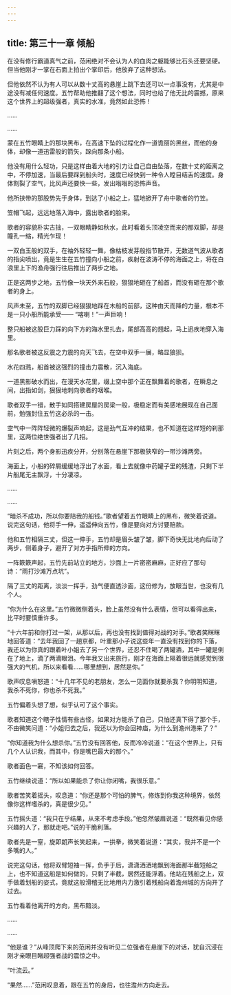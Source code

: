 ```yaml
---
---
---
```

title: 第三十一章 倾船
---




在没有修行霸道真气之前，范闲绝对不会认为人的血肉之躯能够比石头还要坚硬。但当他刚才一掌在石面上拍出个掌印后，他放弃了这种想法。

但他依然不认为有人可以从数十丈高的悬崖上跳下去还可以一点事没有，尤其是中途没有减任何速度。五竹帮助他推翻了这个想法，同时也给了他无比的震撼，原来这个世界上的超级强者，真实的水准，竟然如此恐怖！

……

……

蒙在五竹眼睛上的那块黑布，在高速下坠的过程化作一道诡丽的黑丝，而他的身体，却像一道迅雷般的箭矢，跺向那条小船。

他没有用什么轻功，只是这样由着大地的引力让自己自由坠落，在数十丈的距离之中，不停加速，当最后要踩到船头时，速度已经快到一种令人瞠目结舌的速度。身体割裂了空气，比风声还要快一些，发出嗡嗡的恐怖声音。

他所挟带的那股势先于身体，到达了小船之上，猛地掀开了舟中歌者的竹笠。

笠帽飞起，远远地落入海中，露出歌者的脸来。

歌者的容貌朴实古拙，一双眼睛静如秋水，此时看着头顶凌空而来的那双脚，却是瞳孔一缩，精光乍现！

一双白玉般的双手，在袖外轻轻一舞，像枯枝发芽般指节散开，无数道气波从歌者的指尖喷出，竟是生生在五竹撞向小船之前，疾射在波涛不停的海面之上，将在白浪里上下的渔舟强行往后推出了两步之地。

正是这两步之地，五竹像一块天外来石般，狠狠地砸在了船首，而没有砸在那个歌者的身上。

风声未至，五竹的双脚已经狠狠地踩在木船的前部，这种由天而降的力量，根本不是一只小船所能承受—— “喀喇！”一声巨响！

整只船被这股巨力踩的向下方的海水里扎去，尾部高高的翘起，马上迅疾地穿入海里。

那名歌者被这反震之力震的向天飞去，在空中双手一展，略显狼狈。

水花四溅，船首被这强烈的撞击力震散，沉入海底。

一道黑影破水而出，在漫天水花里，缀上空中那个正在飘舞着的歌者，在瞬息之间，出指如剑，狠狠地刺向歌者的咽喉。

歌者双手一错，散手如同搭建房屋的房梁一般，极稳定而有美感地展现在自己面前，勉强封住五竹这必杀的一击。

空气中一阵阵轻微的爆裂声响起，这是劲气互冲的结果，也不知道在这样短的刹那里，这两位绝世强者出了几招。

片刻之后，两个身影迅疾分开，分别落在悬崖下那极狭窄的一带沙滩两旁。

海面上，小船的碎屑缓缓地浮出了水面，看上去就像中药罐子里的残渣，只剩下半片船尾无主飘浮，十分凄凉。

……

……

“暗杀不成功，所以你要陪我的船钱。”歌者望着五竹眼睛上的黑布，微笑着说道。说完这句话，他将手一伸，遥遥伸向五竹，像是要向对方讨要赔款。

他和五竹相隔三丈，但这一伸手，五竹却是眉头皱了皱，脚下奇快无比地向后动了两步，侧着身子，避开了对方手指所伸的方向。

一阵簌簌声起，五竹先前站立的地方，沙面上一片密密麻麻，正好应了那句诗：“雨打沙滩万点坑”。

隔了三丈的距离，淡淡一挥手，劲气便直透沙面，这份修为，放眼当世，也没有几个人。

“你为什么在这里。”五竹微微侧着头，脸上虽然没有什么表情，但可以看得出来，比平时要慎重许多。

“十六年前和你打过一架，从那以后，再也没有找到值得对战的对手。”歌者笑眯眯地回答道：“去年我回了一趟京都，叶重那小子说这些年一直没有找到你的下落，我还以为你真的跟着叶小姐去了另一个世界，还忍不住喝了两罐酒，其中一罐是倒在了地上，滴了两滴眼泪。今年我又出来旅行，刚才在海面上隔着很远就感觉到很强大的气机，所以来看看……哪里想到，居然是你。”

歌声叹息嗔怒道：“十几年不见的老朋友，怎么一见面你就要杀我？你明明知道，我杀不死你，你也杀不死我。”

五竹偏着头想了想，似乎认可了这个事实。

歌者知道这个瞎子性情有些古怪，如果对方能杀了自己，只怕还真下得了那个手，不由微笑问道：“小姐归去之后，我还以为你会回神庙，为什么到澹州港来了？”

“你知道我为什么想杀你。”五竹没有回答他，反而冷冷说道：“在这个世界上，只有几个人认识我，而其中，你是嘴巴最大的那个。”

歌者面色一窘，不知该如何回答。

五竹继续说道：“所以如果能杀了你让你闭嘴，我很乐意。”

歌者苦笑着摇头，叹息道：“你还是那个可怕的脾气，修炼到你我这种境界，依然像你这样嗜杀的，真是很少见。”

五竹摇头道：“我只在乎结果，从来不考虑手段。”他忽然皱眉说道：“既然看见你感兴趣的人了，那就走吧。”说的干脆利落。

歌者先是一窒，旋即朗声长笑起来，一拱拳，微笑着说道：“其实，我并不是一个多嘴的人。”

说完这句话，他将双臂短袖一挥，负手于后，潇潇洒洒地飘到海面那半截短船之上，也不知道这船是如何做的，只剩了半截，居然还能浮着。他站在残船之上，双手做着划船的姿式，竟就这般滑稽无比地用内力激引着残船向着澹州城的方向开了过去。

五竹看着他离开的方向，黑布黯淡。

……

……

“他是谁？”从峰顶爬下来的范闲并没有听见二位强者在悬崖下的对话，犹自沉浸在刚才亲眼目睹超强者战的震惊之中。

“叶流云。”

“果然……”范闲叹息着，跟在五竹的身后，也往澹州方向走去。